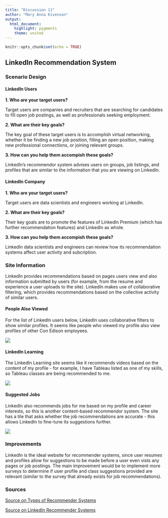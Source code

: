 ```yaml
---
title: "Discussion 11"
author: "Mary Anna Kivenson"
output:
  html_document:
    highlight: pygments
    theme: united
---
```


```r
knitr::opts_chunk$set(echo = TRUE)
```

## LinkedIn Recommendation System

### Scenario Design {.tabset .tabset-fade}

#### LinkedIn Users 

**1. Who are your target users?**

Target users are companies and recruiters that are searching for candidates to fill open job postings, as well as professionals seeking employment.


**2. What are their key goals?**

The key goal of these target users is to accomplish virtual networking, whether it be finding a new job position, filling an open position, making new professional connections, or joining relevant groups.


**3. How can you help them accompish these goals?**

LinkedIn's recommendor system advises users on groups, job listings, and profiles that are similar to the information that you are viewing on LinkedIn. 


#### LinkedIn Company

**1. Who are your target users?**

Target users are data scientists and engineers working at LinkedIn.


**2. What are their key goals?**

Their key goals are to promote the features of LinkedIn Premium (which has further recommendation features) and LinkedIn as whole.


**3. How can you help them accompish these goals?**

LinkedIn data scientists and engineers can review how its recommendation systems affect user activity and subcription.


### Site Information {.tabset .tabset-fade}

LinkedIn provides recommendations based on pages users view and also information submitted by users (for example, from the resume and experience a user uploads to the site). LinkedIn makes use of collaborative filtering, which provides recommendations based on the collective activity of similar users.


#### People Also Viewed

For the list of LinkedIn users below, LinkedIn uses collaborative filters to show similar profiles. It seems like people who viewed my profile also view profiles of other Con Edison employees. 

![](https://raw.githubusercontent.com/mkivenson/Data-Acquisition-and-Management/master/Discussion/RecUsers.png)

#### LinkedIn Learning

The LinkedIn Learning site seems like it recommends videos based on the content of my profile - for example, I have Tableau listed as one of my skills, so Tableau classes are being recommended to me.

![](https://raw.githubusercontent.com/mkivenson/Data-Acquisition-and-Management/master/Discussion/RecClasses.png)

#### Suggested Jobs

LinkedIn also recommends jobs for me based on my profile and career interests, so this is another content-based recommendor system. The site has a tile that asks whether the job recommendations are accurate - this allows LinkedIn to fine-tune its suggestions further. 

![](https://raw.githubusercontent.com/mkivenson/Data-Acquisition-and-Management/master/Discussion/RecJobs.png)


### Improvements

LinkedIn is the ideal website for recommender systems, since user resumes and profiles allow for suggestions to be made before a user even vists any pages or job postings. The main improvement would be to implement more surveys to determine if user profile and class suggestions provided are relevant (similar to the survey that already exists for job recommendations).

### Sources

[Source on Types of Recommender Systems](https://www.iteratorshq.com/blog/an-introduction-recommender-systems-9-easy-examples/)  

[Source on LinkedIn Recommender Systems](https://engineering.linkedin.com/recommender-systems/browsemap-collaborative-filtering-linkedin)